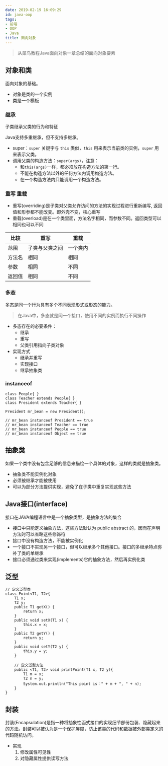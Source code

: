 ```yaml
---
date: 2019-02-19 16:09:29
id: java-oop
tags:
- 前端
- OOP
- Java
title: 面向对象
---
```


> 从菜鸟教程Java面向对象一章总结的面向对象要素

<!-- more -->

## 对象和类

面向对象的基础。

* 对象是类的一个实例
* 类是一个模板

### 继承

子类继承父类的行为和特征

Java支持多重继承，但不支持多继承。

* super：`super` 关键字与 `this` 类似，`this` 用来表示当前类的实例，`super` 用来表示父类。
* 调用父类的构造方法：`super(args)`，注意：
  * 和`this(args)`一样，都必须放在构造方法的第一行。
  * 不能在构造方法以外的任何方法内调用构造方法。
  * 在一个构造方法内只能调用一个构造方法。

### 重写 重载

* 重写(overriding)是子类对父类允许访问的方法的实现过程进行重新编写, 返回值和形参都不能改变。即外壳不变，核心重写
* 重载(overload)是在一个类里面，方法名字相同，而参数不同。返回类型可以相同也可以不同

| 比较   | 重写           | 重载     |
| ------ | -------------- | -------- |
| 范围   | 子类与父类之间 | 一个类内 |
| 方法名 | 相同           | 相同     |
| 参数   | 相同           | 不同     |
| 返回值 | 相同           | 不同     |

### 多态

多态是同一个行为具有多个不同表现形式或形态的能力。

> 在Java中，多态就是同一个接口，使用不同的实例而执行不同操作

* 多态存在的必要条件：
  * 继承
  * 重写
  * 父类引用指向子类对象
* 实现方式
  * 继承并重写
  * 实现接口
  * 继承抽象类

### instanceof

````
class People{ }
class Teacher extends People{ }
class President extends Teacher{ }

President mr_bean = new President();

// mr_bean instanceof President == true
// mr_bean instanceof Teacher == true
// mr_bean instanceof People == true
// mr_bean instanceof Object == true
````


## 抽象类

如果一个类中没有包含足够的信息来描绘一个具体的对象，这样的类就是抽象类。

* 抽象类不能实例化对象
* 必须被继承才能被使用
* 可以为部分方法提供实现，避免了在子类中重复实现这些方法

## Java接口(interface)

接口在JAVA编程语言中是一个抽象类型，是抽象方法的集合

* 接口中只能定义抽象方法，这些方法默认为 public abstract 的，因而在声明方法时可以省略这些修饰符
* 接口中没有构造方法，不能被实例化
* 一个接口不实现另一个接口，但可以继承多个其他接口。接口的多继承特点弥补了类的单继承
* 接口必须通过类来实现(implements)它的抽象方法，然后再实例化类

## 泛型

````
// 定义泛型类
class Point<T1, T2>{
    T1 x;
    T2 y;
    public T1 getX() {
        return x;
    }
    public void setX(T1 x) {
        this.x = x;
    }
    public T2 getY() {
        return y;
    }
    public void setY(T2 y) {
        this.y = y;
    }
   
    // 定义泛型方法
    public <T1, T2> void printPoint(T1 x, T2 y){
        T1 m = x;
        T2 n = y;
        System.out.println("This point is：" + m + ", " + n);
    }
}
````

## 封装

封装(Encapsulation)是指一种将抽象性函式接口的实现细节部份包装、隐藏起来的方法。封装可以被认为是一个保护屏障，防止该类的代码和数据被外部类定义的代码随机访问。

* 实现
  1. 修改属性可见性
  2. 对隐藏属性提供读写方法